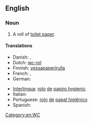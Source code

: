 ==English==

===Noun===
{{en-noun|head=[[toilet]] [[roll]]}}

# A roll of [[toilet paper]].

====Translations====
{{trans-top|roll of toilet paper}}
* Danish: {{t-|da|toiletrulle|c}}, {{t-|da|wc-rulle|c}}
*Dutch: [[wc-rol]] {{m}}
*Finnish: [[vessapaperirulla]]
* French: {{t-|fr|rouleau de papier hygiénique|m}}, {{t-|fr|rouleau de papier toilette|m}}
* German: {{t-|de|Rolle Toilettenpapier|f}}
{{trans-mid}}
*[[Interlingua]]: [[rolo]] [[de]] [[papiro hygienic]]
* Italian: {{t-|it|rotolo di carta igienica|m}}
*Portuguese: [[rolo]] [[de]] [[papel higiênico]] {{m}}
* Spanish: {{t-|es|rollo de papel higiénico}}
{{trans-bottom}}

[[Category:en:WC]]